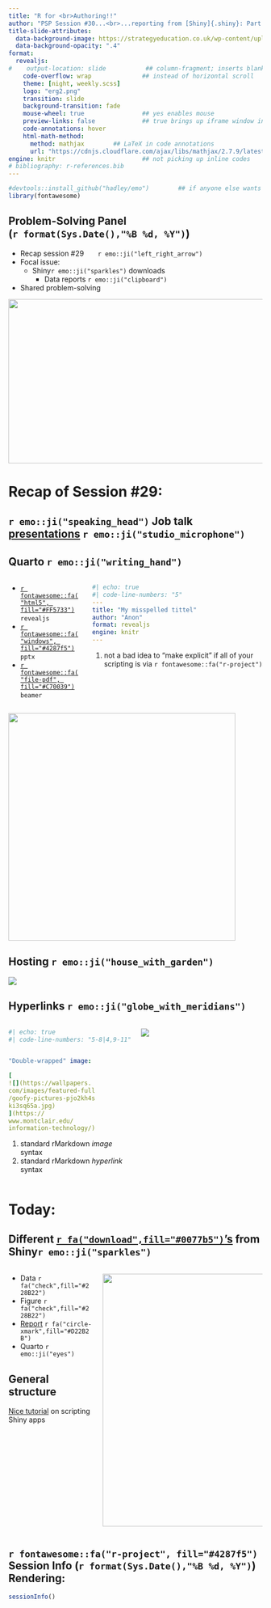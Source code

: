 ```yaml
---
title: "R for <br>Authoring!!" 
author: "PSP Session #30...<br>...reporting from [Shiny]{.shiny}: Part III"
title-slide-attributes: 
  data-background-image: https://strategyeducation.co.uk/wp-content/uploads/2023/06/Can-AI-make-report-writing-easier-for-teachers.jpg
  data-background-opacity: ".4"
format:
  revealjs:
#    output-location: slide           ## column-fragment; inserts blank 2nd slide
    code-overflow: wrap              ## instead of horizontal scroll
    theme: [night, weekly.scss]
    logo: "erg2.png"
    transition: slide
    background-transition: fade
    mouse-wheel: true                ## yes enables mouse
    preview-links: false             ## true brings up iframe window instead of "site"
    code-annotations: hover 
    html-math-method: 
      method: mathjax        ## LaTeX in code annotations
      url: "https://cdnjs.cloudflare.com/ajax/libs/mathjax/2.7.9/latest.js?config=TeX-MML-AM_CHTML"
engine: knitr                        ## not picking up inline codes
# bibliography: r-references.bib
---
```


```r
#devtools::install_github("hadley/emo")        ## if anyone else wants to render
library(fontawesome)
```

## Problem-Solving Panel <br>(`r format(Sys.Date(),"%B %d, %Y")`)

::: {layout="[80,20]"}
::: first-column
-   Recap session #29&nbsp;&nbsp;&nbsp;&nbsp;&nbsp;&nbsp;&nbsp;`r emo::ji("left_right_arrow")`
-   Focal issue:
    - [Shiny]{.shiny}`r emo::ji("sparkles")` downloads
      - Data reports `r emo::ji("clipboard")`
-   Shared problem-solving
:::

::: second-column
:::
:::

![](img/title29.JPG){.absolute top="170" right="-120" width="550" height="325"}

# Recap of Session #29: 

## `r emo::ji("speaking_head")` Job talk [presentations](https://quarto.org/docs/presentations/revealjs/presenting.html) `r emo::ji("studio_microphone")` 

::: {.panel-tabset}

## Quarto `r emo::ji("writing_hand")`

:::: {.columns}
::: {.column width="30%"}

+ [`r fontawesome::fa("html5", fill="#FF5733")`](https://quarto.org/docs/presentations/revealjs/) `revealjs` 
+ [`r fontawesome::fa("windows", fill="#4287f5")`](https://quarto.org/docs/presentations/powerpoint.html) `pptx`
+ [`r fontawesome::fa("file-pdf", fill="#C70039")`](https://quarto.org/docs/presentations/beamer.html) `beamer` 

:::

::: {.column width="70%"}
```yaml
#| echo: true
#| code-line-numbers: "5"
---
title: "My misspelled tittel"
author: "Anon"
format: revealjs
engine: knitr                                     #<1>
---

```
1. not a bad idea to "make explicit" if all of your scripting is via `r fontawesome::fa("r-project")`

:::
::::

![](https://fiverr-res.cloudinary.com/images/q_auto,f_auto/gigs2/274303829/original/ea8e7c8da01cb831231b356097c12179c381f59d/create-presentations-on-your-behalf.jpg){.absolute width="450" right="70" bottom="-20"}

## Hosting `r emo::ji("house_with_garden")`

[![](img/shinyapps.JPG)](https://www.shinyapps.io/)

## Hyperlinks `r emo::ji("globe_with_meridians")`

::: {.columns}
::: {.column width="50%"}
```yaml
#| echo: true
#| code-line-numbers: "5-8|4,9-11"


"Double-wrapped" image:

[
![](https://wallpapers.                     #<1>
com/images/featured-full
/goofy-pictures-pjo2kh4s
ki3sq65a.jpg)                               #<1>
](https://                                  #<2>
www.montclair.edu/
information-technology/)                    #<2>

```
1. standard rMarkdown *image* syntax
2. standard rMarkdown *hyperlink* syntax
:::

::: {.column width="50%"}
[![](https://wallpapers.com/images/featured-full/goofy-pictures-pjo2kh4ski3sq65a.jpg)](https://www.montclair.edu/information-technology/)
:::
:::
:::

# Today: 

## Different [`r fa("download",fill="#0077b5")`'s](https://mastering-shiny.org/action-transfer.html) from [Shiny]{.shiny}`r emo::ji("sparkles")`

:::: {.columns}
::: {.column width="30%"}
+ Data `r fa("check",fill="#228B22")`
+ Figure `r fa("check",fill="#228B22")`
+ [Report](https://stackoverflow.com/questions/65786335/how-can-you-make-customized-downloadable-reports-in-r-shiny) `r fa("circle-xmark",fill="#D22B2B")`
+ Quarto `r emo::ji("eyes")`

::: {.callout-tip}
## General structure 

[Nice tutorial](https://tilburgsciencehub.com/topics/visualization/data-visualization/dashboarding/shiny-apps/) on scripting [Shiny]{.shiny2} apps
:::

:::

::: {.column width="60%"}
![](https://cdnwebsite.databox.com/wp-content/uploads/2023/11/30094738/HS-for-CS-1000x554.png){.absolute height="500" right="-200"}

:::
::::

## `r fontawesome::fa("r-project", fill="#4287f5")` Session Info (`r format(Sys.Date(),"%B %d, %Y")`) Rendering:

```r
sessionInfo()
```


